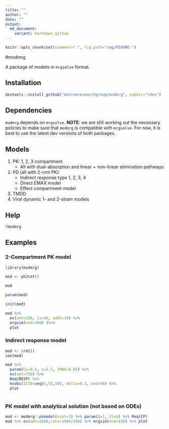 ```yaml
---
title: ""
author: ""
date: ""
output: 
  md_document:
    variant: markdown_github
---
```

```r
knitr::opts_chunk$set(comment=".", fig.path="img/README-")
```



#modmrg

A package of models in `mrgsolve` format.

## Installation
```r
devtools::install_github("metrumresearchgroup/modmrg", subdir="rdev")
```
## Dependencies
`modmrg` depends on `mrgsolve`.  __NOTE__: we are still working out the necessary policies to make sure that `modmrg` is compatible 
with `mrgsolve`.  For now, it is best to use the latest dev versions of both packages.

## Models
1. PK: 1, 2, 3 compartment
    * All with dual-absorption and linear + non-linear elimination pathways
1. PD (all with 2-cmt PK): 
    * Indirect response type 1, 2, 3, 4
    * Direct EMAX model 
    * Effect compartment model
1. TMDD
1. Viral dynamic 1- and 2-strain models

## Help
```r

?modmrg


```


## Examples

### 2-Compartment PK model
```r
library(modmrg)

mod <- pk2cmt()

mod

param(mod)

init(mod)

mod %>%
  ev(amt=250, ii=48, addl=10) %>% 
  mrgsim(end=1000 )%>% 
  plot
```


### Indirect response model
```r
mod <- irm1()
see(mod)

mod %>% 
  param(CL=0.5, n=2.5, IMAX=0.85) %>%
  ev(amt=750) %>% 
  Req(RESP) %>% 
  knobs(IC50=seq(5,55,10), delta=0.1, end=96) %>%
  plot
  
```


### PK model with analytical solution (not based on ODEs)
```r
mod <- modmrg::pkmodel(ncmt=2) %>% param(Q=1, V2=8) %>% Req(CP)
mod %>% ev(amt=1000,rate=1000/100) %>% mrgsim(end=336) %>% plot
```

